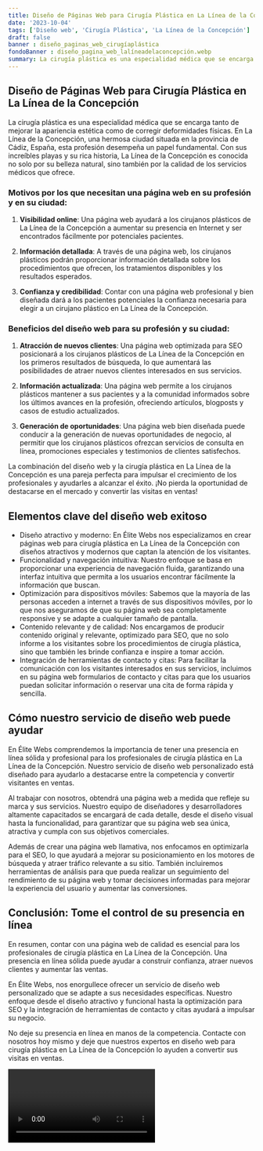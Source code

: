 ```yaml
---
title: Diseño de Páginas Web para Cirugía Plástica en La Línea de la Concepción
date: '2023-10-04'
tags: ['Diseño web', 'Cirugía Plástica', 'La Línea de la Concepción']
draft: false
banner : diseño_paginas_web_cirugíaplástica
fondoBanner : diseño_pagina_web_lalíneadelaconcepción.webp
summary: La cirugía plástica es una especialidad médica que se encarga tanto de mejorar la apariencia estética como de corregir deformidades físicas. En La Línea de la Concepción, una hermosa ciudad situada en la provincia de Cádiz, España, esta profesión desempeña un papel fundamental. Con sus increíbles playas y su rica historia, La Línea de la Concepción es conocida no solo por su belleza natural, sino también por la calidad de los servicios médicos que ofrece.
---
```


## Diseño de Páginas Web para Cirugía Plástica en La Línea de la Concepción

La cirugía plástica es una especialidad médica que se encarga tanto de mejorar la apariencia estética como de corregir deformidades físicas. En La Línea de la Concepción, una hermosa ciudad situada en la provincia de Cádiz, España, esta profesión desempeña un papel fundamental. Con sus increíbles playas y su rica historia, La Línea de la Concepción es conocida no solo por su belleza natural, sino también por la calidad de los servicios médicos que ofrece.

### Motivos por los que necesitan una página web en su profesión y en su ciudad:

1. **Visibilidad online**: Una página web ayudará a los cirujanos plásticos de La Línea de la Concepción a aumentar su presencia en Internet y ser encontrados fácilmente por potenciales pacientes.

2. **Información detallada**: A través de una página web, los cirujanos plásticos podrán proporcionar información detallada sobre los procedimientos que ofrecen, los tratamientos disponibles y los resultados esperados.

3. **Confianza y credibilidad**: Contar con una página web profesional y bien diseñada dará a los pacientes potenciales la confianza necesaria para elegir a un cirujano plástico en La Línea de la Concepción. 

### Beneficios del diseño web para su profesión y su ciudad:

1. **Atracción de nuevos clientes**: Una página web optimizada para SEO posicionará a los cirujanos plásticos de La Línea de la Concepción en los primeros resultados de búsqueda, lo que aumentará las posibilidades de atraer nuevos clientes interesados en sus servicios.

2. **Información actualizada**: Una página web permite a los cirujanos plásticos mantener a sus pacientes y a la comunidad informados sobre los últimos avances en la profesión, ofreciendo artículos, blogposts y casos de estudio actualizados.

3. **Generación de oportunidades**: Una página web bien diseñada puede conducir a la generación de nuevas oportunidades de negocio, al permitir que los cirujanos plásticos ofrezcan servicios de consulta en línea, promociones especiales y testimonios de clientes satisfechos.

La combinación del diseño web y la cirugía plástica en La Línea de la Concepción es una pareja perfecta para impulsar el crecimiento de los profesionales y ayudarles a alcanzar el éxito. ¡No pierda la oportunidad de destacarse en el mercado y convertir las visitas en ventas!

<GifSeo />

<Cta />

## Elementos clave del diseño web exitoso

- Diseño atractivo y moderno: En Élite Webs nos especializamos en crear páginas web para cirugía plástica en La Línea de la Concepción con diseños atractivos y modernos que captan la atención de los visitantes.
- Funcionalidad y navegación intuitiva: Nuestro enfoque se basa en proporcionar una experiencia de navegación fluida, garantizando una interfaz intuitiva que permita a los usuarios encontrar fácilmente la información que buscan.
- Optimización para dispositivos móviles: Sabemos que la mayoría de las personas acceden a internet a través de sus dispositivos móviles, por lo que nos aseguramos de que su página web sea completamente responsive y se adapte a cualquier tamaño de pantalla.
- Contenido relevante y de calidad: Nos encargamos de producir contenido original y relevante, optimizado para SEO, que no solo informe a los visitantes sobre los procedimientos de cirugía plástica, sino que también les brinde confianza e inspire a tomar acción.
- Integración de herramientas de contacto y citas: Para facilitar la comunicación con los visitantes interesados en sus servicios, incluimos en su página web formularios de contacto y citas para que los usuarios puedan solicitar información o reservar una cita de forma rápida y sencilla.

## Cómo nuestro servicio de diseño web puede ayudar

En Élite Webs comprendemos la importancia de tener una presencia en línea sólida y profesional para los profesionales de cirugía plástica en La Línea de la Concepción. Nuestro servicio de diseño web personalizado está diseñado para ayudarlo a destacarse entre la competencia y convertir visitantes en ventas.

Al trabajar con nosotros, obtendrá una página web a medida que refleje su marca y sus servicios. Nuestro equipo de diseñadores y desarrolladores altamente capacitados se encargará de cada detalle, desde el diseño visual hasta la funcionalidad, para garantizar que su página web sea única, atractiva y cumpla con sus objetivos comerciales.

Además de crear una página web llamativa, nos enfocamos en optimizarla para el SEO, lo que ayudará a mejorar su posicionamiento en los motores de búsqueda y atraer tráfico relevante a su sitio. También incluiremos herramientas de análisis para que pueda realizar un seguimiento del rendimiento de su página web y tomar decisiones informadas para mejorar la experiencia del usuario y aumentar las conversiones.

## Conclusión: Tome el control de su presencia en línea

En resumen, contar con una página web de calidad es esencial para los profesionales de cirugía plástica en La Línea de la Concepción. Una presencia en línea sólida puede ayudar a construir confianza, atraer nuevos clientes y aumentar las ventas.

En Élite Webs, nos enorgullece ofrecer un servicio de diseño web personalizado que se adapte a sus necesidades específicas. Nuestro enfoque desde el diseño atractivo y funcional hasta la optimización para SEO y la integración de herramientas de contacto y citas ayudará a impulsar su negocio.

No deje su presencia en línea en manos de la competencia. Contacte con nosotros hoy mismo y deje que nuestros expertos en diseño web para cirugía plástica en La Línea de la Concepción lo ayuden a convertir sus visitas en ventas.

<Video />

<CtaBot job='Cirugía Plástica' city='La Línea de la Concepción'/>

<Gmaps query='La Línea de la Concepción+españa+maps' />